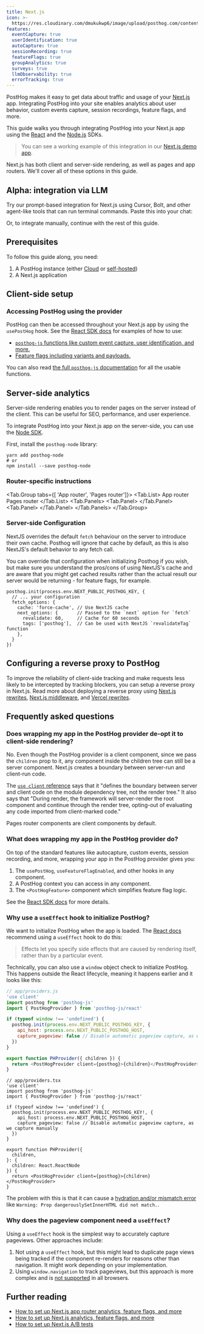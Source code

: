 ```yaml
---
title: Next.js
icon: >-
  https://res.cloudinary.com/dmukukwp6/image/upload/posthog.com/contents/images/docs/integrate/frameworks/nextjs.svg
features:
  eventCapture: true
  userIdentification: true
  autoCapture: true
  sessionRecording: true
  featureFlags: true
  groupAnalytics: true
  surveys: true
  llmObservability: true
  errorTracking: true
---
```




PostHog makes it easy to get data about traffic and usage of your [Next.js](https://nextjs.org/) app. Integrating PostHog into your site enables analytics about user behavior, custom events capture, session recordings, feature flags, and more.

This guide walks you through integrating PostHog into your Next.js app using the [React](/docs/libraries/react) and the [Node.js](/docs/libraries/node) SDKs.

> You can see a working example of this integration in our [Next.js demo app](https://github.com/PostHog/posthog-js/tree/master/playground/nextjs).

Next.js has both client and server-side rendering, as well as pages and app routers. We'll cover all of these options in this guide.

## Alpha: integration via LLM

Try our prompt-based integration for Next.js using Cursor, Bolt, and other agent-like tools that can run terminal commands. Paste this into your chat:


<AgentPrompt />

Or, to integrate manually, continue with the rest of this guide.

## Prerequisites

To follow this guide along, you need:

1. A PostHog instance (either [Cloud](https://app.posthog.com/signup) or [self-hosted](/docs/self-host))
2. A Next.js application

## Client-side setup


<NextJSInstall />

### Accessing PostHog using the provider

PostHog can then be accessed throughout your Next.js app by using the `usePostHog` hook. See the [React SDK docs](/docs/libraries/react) for examples of how to use:

- [`posthog-js` functions like custom event capture, user identification, and more.](/docs/libraries/react#using-posthog-js-functions)
- [Feature flags including variants and payloads.](/docs/libraries/react#feature-flags)

You can also read [the full `posthog-js` documentation](/docs/libraries/js/features) for all the usable functions.

## Server-side analytics

Server-side rendering enables you to render pages on the server instead of the client. This can be useful for SEO, performance, and user experience.

To integrate PostHog into your Next.js app on the server-side, you can use the [Node SDK](/docs/libraries/node).

First, install the `posthog-node` library:

```shell
yarn add posthog-node
# or
npm install --save posthog-node
```

### Router-specific instructions


<Tab.Group tabs={[
    'App router', 
    'Pages router']}>
    <Tab.List>
        <Tab>App router</Tab>
        <Tab>Pages router</Tab>
    </Tab.List>
    <Tab.Panels>
        <Tab.Panel>
            <AppRouterServerSetup />
        </Tab.Panel>
        <Tab.Panel>
            <PagesRouterServerSetup />
        </Tab.Panel>
    </Tab.Panels>
</Tab.Group>

### Server-side Configuration

NextJS overrides the default `fetch` behaviour on the server to introduce their own cache. Posthog will ignore that cache by default, as this is also NextJS's default behavior to any fetch call.

You can override that configuration when initializing Posthog if you wish, but make sure you understand the pros/cons of using NextJS's cache and are aware that you might get cached results rather than the actual result our server would be returning - for feature flags, for example.

```tsx
posthog.init(process.env.NEXT_PUBLIC_POSTHOG_KEY, {
  // ... your configuration
  fetch_options: {
    cache: 'force-cache', // Use NextJS cache
    next_options: {       // Passed to the `next` option for `fetch`
      revalidate: 60,     // Cache for 60 seconds
      tags: ['posthog'],  // Can be used with NextJS `revalidateTag` function
    },
  }
})
```

## Configuring a reverse proxy to PostHog

To improve the reliability of client-side tracking and make requests less likely to be intercepted by tracking blockers, you can setup a reverse proxy in Next.js. Read more about deploying a reverse proxy using [Next.js rewrites](/docs/advanced/proxy/nextjs), [Next.js middleware](/docs/advanced/proxy/nextjs-middleware), and [Vercel rewrites](/docs/advanced/proxy/vercel).

## Frequently asked questions

### Does wrapping my app in the PostHog provider de-opt it to client-side rendering?

No. Even though the PostHog provider is a client component, since we pass the `children` prop to it, any component inside the children tree can still be a server component. Next.js creates a boundary between server-run and client-run code. 

The [`use client` reference](https://react.dev/reference/rsc/use-client) says that it "defines the boundary between server and client code on the module dependency tree, not the render tree." It also says that "During render, the framework will server-render the root component and continue through the render tree, opting-out of evaluating any code imported from client-marked code."

Pages router components are client components by default.

### What does wrapping my app in the PostHog provider do?

On top of the standard features like autocapture, custom events, session recording, and more, wrapping your app in the PostHog provider gives you:

1. The `usePostHog`, `useFeatureFlagEnabled`, and other hooks in any component.
2. A PostHog context you can access in any component.
3. The `<PostHogFeature>` component which simplifies feature flag logic.

See the [React SDK docs](/docs/libraries/react) for more details.

### Why use a `useEffect` hook to initialize PostHog?

We want to initialize PostHog when the app is loaded. The [React docs](https://react.dev/learn/synchronizing-with-effects) recommend using a `useEffect` hook to do this:

> Effects let you specify side effects that are caused by rendering itself, rather than by a particular event. 

Technically, you can also use a `window` object check to initialize PostHog. This happens outside the React lifecycle, meaning it happens earlier and it looks like this:

<MultiLanguage>

```js
// app/providers.js
'use client'
import posthog from 'posthog-js'
import { PostHogProvider } from 'posthog-js/react'

if (typeof window !== 'undefined') {
  posthog.init(process.env.NEXT_PUBLIC_POSTHOG_KEY, {
    api_host: process.env.NEXT_PUBLIC_POSTHOG_HOST,
    capture_pageview: false // Disable automatic pageview capture, as we capture manually
  })
}

export function PHProvider({ children }) {
  return <PostHogProvider client={posthog}>{children}</PostHogProvider>
}
```

```tsx
// app/providers.tsx
'use client'
import posthog from 'posthog-js'
import { PostHogProvider } from 'posthog-js/react'

if (typeof window !== 'undefined') {
  posthog.init(process.env.NEXT_PUBLIC_POSTHOG_KEY!, {
    api_host: process.env.NEXT_PUBLIC_POSTHOG_HOST,
    capture_pageview: false // Disable automatic pageview capture, as we capture manually
  })
}

export function PHProvider({
  children,
}: {
  children: React.ReactNode
}) {
  return <PostHogProvider client={posthog}>{children}</PostHogProvider>
}
```

</MultiLanguage>

The problem with this is that it can cause a [hydration and/or mismatch error](https://nextjs.org/docs/messages/react-hydration-error) like `Warning: Prop dangerouslySetInnerHTML did not match.`.

### Why does the pageview component need a `useEffect`? 

Using a `useEffect` hook is the simplest way to accurately capture pageviews. Other approaches include:

1. Not using a `useEffect` hook, but this might lead to duplicate page views being tracked if the component re-renders for reasons other than navigation. It might work depending on your implementation. 
2. Using `window.navigation` to track pageviews, but this approach is more complex and is [not supported](https://developer.mozilla.org/en-US/docs/Web/API/Window/navigation) in all browsers. 

## Further reading

- [How to set up Next.js app router analytics, feature flags, and more](/tutorials/nextjs-app-directory-analytics)
- [How to set up Next.js analytics, feature flags, and more](/tutorials/nextjs-analytics)
- [How to set up Next.js A/B tests](/tutorials/nextjs-ab-tests)
